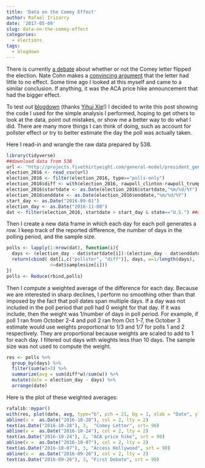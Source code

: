 ```yaml
---
title: 'Data on the Comey Effect'
author: Rafael Irizarry
date: '2017-05-09'
slug: data-on-the-comey-effect
categories:
  - elections
tags:
  - blogdown
---
```


There is currently [a debate](https://twitter.com/NateSilver538/status/861611275717156868) about whether or not the Comey letter flipped the election. Nate Cohn makes a [convincing argument](https://www.nytimes.com/2017/05/08/upshot/a-2016-review-theres-reason-to-be-skeptical-of-a-comey-effect.html) that the letter had little to no effect. Some time ago I looked at this myself and came to a similar conclusion. If anything, it was the ACA price hike announcement that had the bigger effect. 

To test out [blogdown](https://bookdown.org/yihui/blogdown/) (thanks [Yihui Xie](https://twitter.com/rdpeng/status/861573798642012161)!) I decided to write this post showing the code I used for the simple analysis I performed, hoping to get others to look at the data, point out mistakes, or show me a better way to do what I did. There are many more things I can think of doing, such as account for pollster effect or try to better estimate the day the poll was actually taken. 
 
Here I read-in and wrangle the raw data prepared by 538.
```r
library(tidyverse)
##download data from 538 
url <- "http://projects.fivethirtyeight.com/general-model/president_general_polls_2016.csv"
election_2016 <- read_csv(url)
election_2016 <- filter(election_2016, type=="polls-only")
election_2016$diff <- with(election_2016, rawpoll_clinton-rawpoll_trump) ##define the difference
election_2016$startdate <- as.Date(election_2016$startdate,"%m/%d/%Y") ##turn enddate into date
election_2016$enddate <- as.Date(election_2016$enddate,"%m/%d/%Y") 
start_day <- as.Date("2016-09-01")
election_day <- as.Date("2016-11-08")
dat <- filter(election_2016, startdate > start_day & state=="U.S.") ##after start date and national polls
```

Then I create a new data frame in which each day for each poll generates a row. I keep track of the reported difference, the number of days in the polling period, and the sample size.

```r
polls <- lapply(1:nrow(dat), function(i){
  days <- (election_day - dat$startdate[i]):(election_day - dat$enddate[i])
  return(cbind( dat[i,c("pollster", "diff")], days, w=1/length(days), 
                n=dat$samplesize[i]))
})
polls <- Reduce(rbind,polls)
```

Then I compute a weighted average of the difference for each day. Because we are interested in sharp declines, I perform no smoothing other than that imposed by the fact that poll dates span multiple days.
If a day was not included in the poll period that poll had 0 weight for that day. If it was include, then the weight was $1/\mbox{number of days in poll period}$. For example, if poll 1 ran from October 2-4 and poll 2 ran from Oct 1-7, the October 3 estimate would use weights proportional to 1/3 and 1/7 for polls 1 and 2 respectively. They are proportional because weights are scaled to add to 1 for each day. I filtered out days with wieghts less than 10 days. The sample size was not used to compute the weight. 

```r
res <- polls %>% 
  group_by(days) %>% 
  filter(sum(w)>3) %>% 
  summarize(avg = sum(diff*w)/sum(w)) %>%
  mutate(date = election_day - days) %>% 
  arrange(date) 
```

Here is the plot of these weighted averages:
```r
rafalib::mypar()
with(res, plot(date, avg, type="b", pch = 21, bg = 1, xlab = "Date", ylab = "Weighted Average of Clinton - Trump"))
abline(v =  as.Date("2016-10-28"), col = 2, lty = 2)
text(as.Date("2016-10-28"), 3,  "Comey Letter", srt= 90)
abline(v =  as.Date("2016-10-24"), col = 2, lty = 2)
text(as.Date("2016-10-24"), 2, "ACA price hike", srt = 90)
abline(v =  as.Date("2016-10-07"), col = 2, lty = 2)
text(as.Date("2016-10-07"), 3, "Access Hollywood", srt = 90)
abline(v =  as.Date("2016-09-26"), col = 2, lty = 2)
text(as.Date("2016-09-26"), 3, "First Debate", srt = 90)
```

